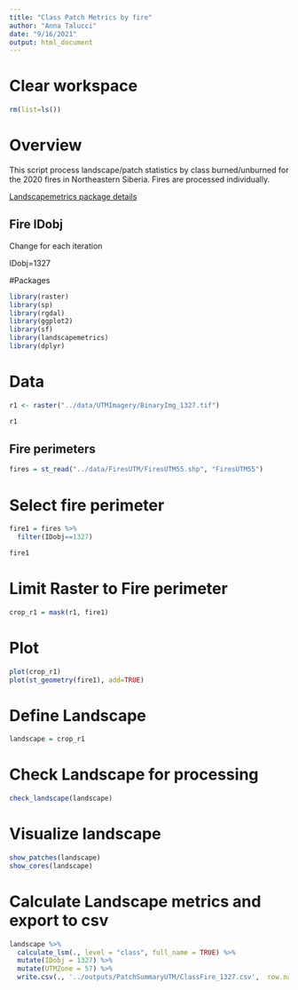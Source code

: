 ```yaml
---
title: "Class Patch Metrics by fire"
author: "Anna Talucci"
date: "9/16/2021"
output: html_document
---
```

# Clear workspace

```r
rm(list=ls()) 
```



# Overview

This script process landscape/patch statistics by class burned/unburned for the 2020 fires in Northeastern Siberia. Fires are processed individually.


[Landscapemetrics package details](https://cran.r-project.org/web/packages/landscapemetrics/landscapemetrics.pdf)

## Fire IDobj
Change for each iteration 

IDobj=1327

#Packages
```r
library(raster)
library(sp)
library(rgdal)
library(ggplot2)
library(sf)
library(landscapemetrics)
library(dplyr)
```

# Data
```r
r1 <- raster("../data/UTMImagery/BinaryImg_1327.tif")
```

```r
r1
```

## Fire perimeters 

```r
fires = st_read("../data/FiresUTM/FiresUTM55.shp", "FiresUTM55")
```



# Select fire perimeter
```r
fire1 = fires %>%
  filter(IDobj==1327)

fire1
```

# Limit Raster to Fire perimeter
```r
crop_r1 = mask(r1, fire1)
```

# Plot
```r
plot(crop_r1)
plot(st_geometry(fire1), add=TRUE)
```

# Define Landscape
```r
landscape = crop_r1
```

# Check Landscape for processing
```r
check_landscape(landscape)
```

# Visualize landscape
```r
show_patches(landscape) 
show_cores(landscape)
```


# Calculate Landscape metrics and export to csv
```r
landscape %>% 
  calculate_lsm(., level = "class", full_name = TRUE) %>% 
  mutate(IDobj = 1327) %>% 
  mutate(UTMZone = 57) %>%
  write.csv(., '../outputs/PatchSummaryUTM/ClassFire_1327.csv',  row.names = FALSE)
```